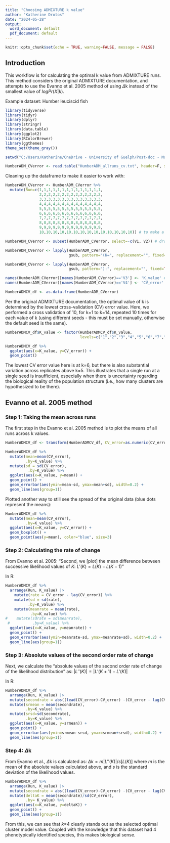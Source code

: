 ---
title: "Choosing ADMIXTURE k value"
author: "Katherine Drotos"
date: "2024-05-28"
output:
  word_document: default
  pdf_document: default
---

```{r setup, include=FALSE}
knitr::opts_chunk$set(echo = TRUE, warning=FALSE, message = FALSE)
```

## Introduction

This workflow is for calculating the optimal k value from ADMIXTURE runs. This method considers the original ADMIXTURE documentation, and attempts to use the Evanno et al. 2005 method of using $\Delta$k instead of the smallest value of $log Pr (X|k)$.

Example dataset: Humber leuciscid fish

```{r}
library(tidyverse)
library(tidyr)
library(dplyr)
library(stringr)
library(data.table)
library(ggplot2)
library(RColorBrewer)
library(ggthemes)
theme_set(theme_gray())

setwd("C:/Users/Katherine/OneDrive - University of Guelph/Post-doc - Mandeville/Cyprinid project/ADMIXTURE analysis/Humber_run_10_reps/")

HumberADM_CVerror <- read.table("HumberADM_allruns_cv.txt", header=F, sep="")
```

Cleaning up the dataframe to make it easier to work with:

```{r}
HumberADM_CVerror <- HumberADM_CVerror %>% 
  mutate(Run=c(1,1,1,1,1,1,1,1,1,1,1,1,1,1,
               2,2,2,2,2,2,2,2,2,2,2,2,2,2,
               3,3,3,3,3,3,3,3,3,3,3,3,3,3,
               4,4,4,4,4,4,4,4,4,4,4,4,4,4,
               5,5,5,5,5,5,5,5,5,5,5,5,5,5,
               6,6,6,6,6,6,6,6,6,6,6,6,6,6,
               7,7,7,7,7,7,7,7,7,7,7,7,7,7,
               8,8,8,8,8,8,8,8,8,8,8,8,8,8,
               9,9,9,9,9,9,9,9,9,9,9,9,9,9,
               10,10,10,10,10,10,10,10,10,10,10,10,10,10)) # to make a Run column

HumberADM_CVerror <- subset(HumberADM_CVerror, select=-c(V1, V2)) # drop V1 and V2

HumberADM_CVerror <- lapply(HumberADM_CVerror,
                            gsub, pattern="(K=", replacement="", fixed=TRUE) # getting rid of unwanted characters

HumberADM_CVerror <- lapply(HumberADM_CVerror,
                            gsub, pattern="):", replacement="", fixed=TRUE) 

names(HumberADM_CVerror)[names(HumberADM_CVerror)=='V3'] <- 'K_value' #rename columns
names(HumberADM_CVerror)[names(HumberADM_CVerror)=='V4'] <- 'CV_error' 

HumberADMCV_df <- as.data.frame(HumberADM_CVerror)
```

Per the original ADMIXTURE documentation, the optimal value of k is determined by the lowest cross-validation (CV) error value. Here, we performed a cross validation of 10, for k=1 to k=14, repeated 10 times for each value of k (using different seeds - this must be set manually, otherwise the default seed is the same).

```{r}
HumberADMCV_df$K_value <- factor(HumberADMCV_df$K_value, 
                                 levels=c("1","2","3","4","5","6","7","8","9","10","11","12","13","14"))

HumberADMCV_df %>% 
  ggplot(aes(x=K_value, y=CV_error)) +
  geom_point()
```

The lowest CV error value here is at k=6, but there is also substantial variation across replicates above k=5. This illustrates that a single run at a single seed is insufficient, especially when there is uncertainty regarding the biological reality of the population structure (i.e., how many clusters are hypothesized to be there).

## Evanno et al. 2005 method

### Step 1: Taking the mean across runs

The first step in the Evanno et al. 2005 method is to plot the means of all runs across k values.

```{r}
HumberADMCV_df <- transform(HumberADMCV_df, CV_error=as.numeric(CV_error)) # had to make CV_error numeric

HumberADMCV_df %>%
  mutate(mean=mean(CV_error),
         .by=K_value) %>%
  mutate(sd = sd(CV_error),
          .by=K_value) %>%
  ggplot(aes(x=K_value, y=mean)) +
  geom_point() +
  geom_errorbar(aes(ymin=mean-sd, ymax=mean+sd), width=0.2) +
  geom_line(aes(group=1))
```

Plotted another way to still see the spread of the original data (blue dots represent the means):

```{r}
HumberADMCV_df %>%
  mutate(mean=mean(CV_error),
         .by=K_value) %>%
  ggplot(aes(x=K_value, y=CV_error)) +
  geom_boxplot() +
  geom_point(aes(y=mean), color="blue", size=3)
```

### Step 2: Calculating the rate of change

From Evanno et al. 2005: "Second, we [plot] the mean difference between successive likelihood values of *K*: $L'(K) = L(K) - L(K-1)$"

In R:

```{r}
HumberADMCV_df %>%
  arrange(Run, K_value) |>
    mutate(rate = CV_error - lag(CV_error)) %>%
    mutate(sd = sd(rate),
          .by=K_value) %>%
    mutate(meanrate = mean(rate),
           .by=K_value) %>%
#    mutate(sdrate = sd(meanrate),
 #          .by=K_value) %>%
  ggplot(aes(x=K_value, y=meanrate)) +
  geom_point() +
  geom_errorbar(aes(ymin=meanrate-sd, ymax=meanrate+sd), width=0.2) +
  geom_line(aes(group=1))
```

### Step 3: Absolute values of the second order rate of change

Next, we calculate the "absolute values of the second order rate of change of the likelihood distribution" as: $|L''(K)|=|L'(K+1)-L'(K)|$

In R:

```{r}
HumberADMCV_df %>%
  arrange(Run, K_value) |>
  mutate(secondrate = abs((lead(CV_error)-CV_error) -(CV_error - lag(CV_error)))) %>% 
  mutate(srmean = mean(secondrate),
         .by=K_value) %>%
  mutate(srsd=sd(secondrate),
         .by=K_value) %>%
  ggplot(aes(x=K_value, y=srmean)) +
  geom_point() +
  geom_errorbar(aes(ymin=srmean-srsd, ymax=srmean+srsd), width=0.2) +
  geom_line(aes(group=1))
```

### Step 4: $\Delta$k

From Evanno et al., $\Delta$k is calculated as: $\Delta k = m | L''(K)| / s[L(K)]$ where $m$ is the mean of the absolute values calculated above, and $s$ is the standard deviation of the likelihood values.

```{r}
HumberADMCV_df %>%
  arrange(Run, K_value) |>
  mutate(secondrate = abs((lead(CV_error)-CV_error) -(CV_error - lag(CV_error)))) %>%  
  mutate(deltaK = mean(secondrate)/sd(CV_error),
         .by= K_value) %>%
  ggplot(aes(x=K_value, y=deltaK)) +
  geom_point() +
  geom_line(aes(group=1))
```

From this, we can see that *k*=4 clearly stands out as the selected optimal cluster model value. Coupled with the knowledge that this dataset had 4 phenotypically identified species, this makes biological sense.
